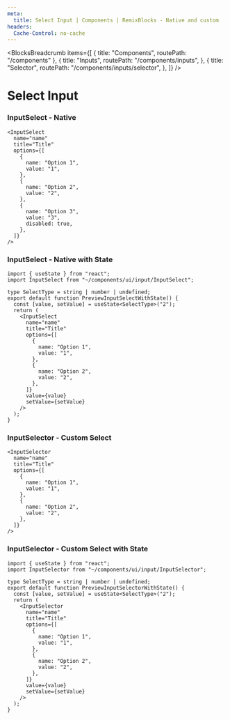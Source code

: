 ```yaml
---
meta:
  title: Select Input | Components | RemixBlocks - Native and custom
headers:
  Cache-Control: no-cache
---
```



<BlocksBreadcrumb
  items={[
    { title: "Components", routePath: "/components" },
    {
      title: "Inputs",
      routePath: "/components/inputs",
    },
    {
      title: "Selector",
      routePath: "/components/inputs/selector",
    },
  ]}
/>

# Select Input


### InputSelect - Native

<PreviewInputSelect />

```tsx
<InputSelect
  name="name"
  title="Title"
  options={[
    {
      name: "Option 1",
      value: "1",
    },
    {
      name: "Option 2",
      value: "2",
    },
    {
      name: "Option 3",
      value: "3",
      disabled: true,
    },
  ]}
/>
```


### InputSelect - Native with State

<PreviewInputSelectWithState />

```tsx
import { useState } from "react";
import InputSelect from "~/components/ui/input/InputSelect";

type SelectType = string | number | undefined;
export default function PreviewInputSelectWithState() {
  const [value, setValue] = useState<SelectType>("2");
  return (
    <InputSelect
      name="name"
      title="Title"
      options={[
        {
          name: "Option 1",
          value: "1",
        },
        {
          name: "Option 2",
          value: "2",
        },
      ]}
      value={value}
      setValue={setValue}
    />
  );
}
```


### InputSelector - Custom Select

<PreviewInputSelector />

```tsx
<InputSelector
  name="name"
  title="Title"
  options={[
    {
      name: "Option 1",
      value: "1",
    },
    {
      name: "Option 2",
      value: "2",
    },
  ]}
/>
```


### InputSelector - Custom Select with State

<PreviewInputSelectorWithState />

```tsx
import { useState } from "react";
import InputSelector from "~/components/ui/input/InputSelector";

type SelectType = string | number | undefined;
export default function PreviewInputSelectorWithState() {
  const [value, setValue] = useState<SelectType>("2");
  return (
    <InputSelector
      name="name"
      title="Title"
      options={[
        {
          name: "Option 1",
          value: "1",
        },
        {
          name: "Option 2",
          value: "2",
        },
      ]}
      value={value}
      setValue={setValue}
    />
  );
}
```
